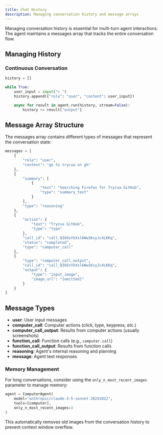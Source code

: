 ```yaml
---
title: Chat History
description: Managing conversation history and message arrays
---
```


Managing conversation history is essential for multi-turn agent interactions. The agent maintains a messages array that tracks the entire conversation flow.

## Managing History

### Continuous Conversation

```python
history = []

while True:
    user_input = input("> ")
    history.append({"role": "user", "content": user_input})

    async for result in agent.run(history, stream=False):
        history += result["output"]
```

## Message Array Structure

The messages array contains different types of messages that represent the conversation state:

```python
messages = [
    {
        "role": "user",
        "content": "go to trycua on gh"
    },
    {
        "summary": [
            {
                "text": "Searching Firefox for Trycua GitHub",
                "type": "summary_text"
            }
        ],
        "type": "reasoning"
    },
    {
        "action": {
            "text": "Trycua GitHub",
            "type": "type"
        },
        "call_id": "call_QI6OsYkXxl6Ww1KvyJc4LKKq",
        "status": "completed",
        "type": "computer_call"
    },
    {
        "type": "computer_call_output",
        "call_id": "call_QI6OsYkXxl6Ww1KvyJc4LKKq",
        "output": {
            "type": "input_image",
            "image_url": "[omitted]"
        }
    }
]
```

## Message Types

- **user**: User input messages
- **computer_call**: Computer actions (click, type, keypress, etc.)
- **computer_call_output**: Results from computer actions (usually screenshots)
- **function_call**: Function calls (e.g., `computer.call`)
- **function_call_output**: Results from function calls
- **reasoning**: Agent's internal reasoning and planning
- **message**: Agent text responses

### Memory Management

For long conversations, consider using the `only_n_most_recent_images` parameter to manage memory:

```python
agent = ComputerAgent(
    model="anthropic/claude-3-5-sonnet-20241022",
    tools=[computer],
    only_n_most_recent_images=3
)
```

This automatically removes old images from the conversation history to prevent context window overflow.
